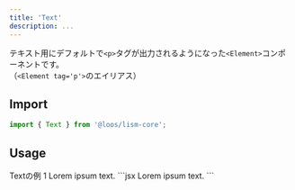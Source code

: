 ```yaml
---
title: 'Text'
description: ...
---
```



テキスト用にデフォルトで`<p>`タグが出力されるようになった`<Element>`コンポーネントです。  
（`<Element tag='p'>`のエイリアス）


## Import

```js
import { Text } from '@loos/lism-core';
```

## Usage

<Preview>
	<PreviewTitle>Textの例 1</PreviewTitle>
	<PreviewArea resize p={20}>
		<Text ta="c" fz="l">Lorem ipsum text.</Text>
	</PreviewArea>
	<PreviewCode>
		```jsx
		<Text ta="c" fz="l">Lorem ipsum text.</Text>
		```
	</PreviewCode>
</Preview>


